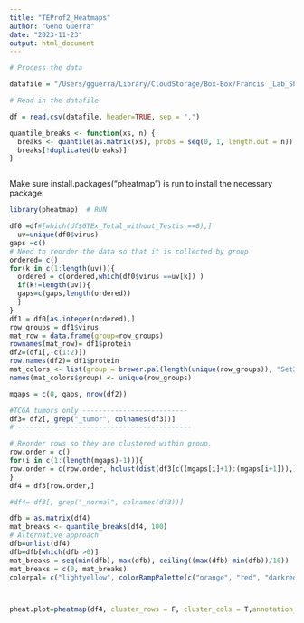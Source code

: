 ```yaml
---
title: "TEProf2_Heatmaps"
author: "Geno Guerra"
date: "2023-11-23"
output: html_document
---
```


```r

# Process the data 

datafile = "/Users/gguerra/Library/CloudStorage/Box-Box/Francis _Lab_Share/TEProf2/S1_S10_S2_ProteinSequences_fragments_in_Human_herpes_proteins.blastp.e0.05.csv"

# Read in the datafile

df = read.csv(datafile, header=TRUE, sep = ",")


```

```r
quantile_breaks <- function(xs, n) {
  breaks <- quantile(as.matrix(xs), probs = seq(0, 1, length.out = n))
  breaks[!duplicated(breaks)]
}



```


Make sure install.packages("pheatmap") is run to install the necessary package. 

```r
library(pheatmap)  # RUN 

df0 =df#[which(df$GTEx_Total_without_Testis ==0),]
  uv=unique(df0$virus)
gaps =c()
# Need to reorder the data so that it is collected by group
ordered= c()
for(k in c(1:length(uv))){
  ordered = c(ordered,which(df0$virus ==uv[k]) )
  if(k!=length(uv)){
  gaps=c(gaps,length(ordered))
  }
}
df1 = df0[as.integer(ordered),]
row_groups = df1$virus
mat_row = data.frame(group=row_groups)
rownames(mat_row)= df1$protein
df2=(df1[,-c(1:2)])
row.names(df2)= df1$protein
mat_colors <- list(group = brewer.pal(length(unique(row_groups)), "Set3"))
names(mat_colors$group) <- unique(row_groups)

mgaps = c(0, gaps, nrow(df2))

#TCGA tumors only --------------------------
df3= df2[, grep("_tumor", colnames(df3))]
# -------------------------------------------

# Reorder rows so they are clustered within group. 
row.order = c()
for(i in c(1:(length(mgaps)-1))){
row.order = c(row.order, hclust(dist(df3[c((mgaps[i]+1):(mgaps[i+1])),]))$order + mgaps[i] )
}
df4 = df3[row.order,]

#df4= df3[, grep("_normal", colnames(df3))]

dfb = as.matrix(df4)
mat_breaks <- quantile_breaks(df4, 100)
# Alternative approach 
dfb=unlist(df4)
dfb=dfb[which(dfb >0)]
mat_breaks = seq(min(dfb), max(dfb), ceiling((max(dfb)-min(dfb))/10))
mat_breaks = c(0, mat_breaks)
colorpal= c("lightyellow", colorRampPalette(c("orange", "red", "darkred", "black"))(length(mat_breaks)-1))



pheat.plot=pheatmap(df4, cluster_rows = F, cluster_cols = T,annotation_row = mat_row,col=colorpal,show_colnames = TRUE , show_rownames = TRUE,gaps_row =gaps, annotation_colors =mat_colors, main = "", breaks=mat_breaks)
  

  

```
